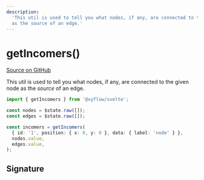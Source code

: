 ```yaml
---
description:
  'This util is used to tell you what nodes, if any, are connected to the given node
  as the source of an edge.'
---
```


# getIncomers()

[Source on GitHub](https://github.com/xyflow/xyflow/blob/main/packages/system/src/utils/graph.ts/#L121-L137)

This util is used to tell you what nodes, if any, are connected to the given node
as the _source_ of an edge.

```ts
import { getIncomers } from '@xyflow/svelte';

const nodes = $state.raw([]);
const edges = $state.raw([]);

const incomers = getIncomers(
  { id: '1', position: { x: 0, y: 0 }, data: { label: 'node' } },
  nodes.value,
  edges.value,
);
```

## Signature

<APIDocs functionName="getIncomers" />
